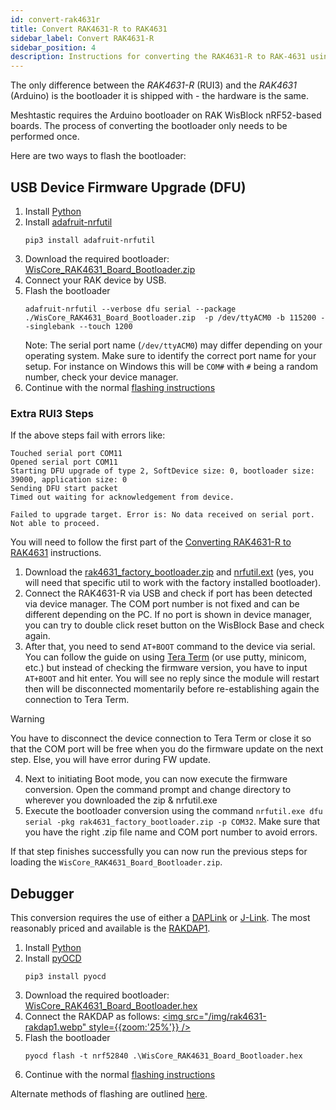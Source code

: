 ```yaml
---
id: convert-rak4631r
title: Convert RAK4631-R to RAK4631
sidebar_label: Convert RAK4631-R
sidebar_position: 4
description: Instructions for converting the RAK4631-R to RAK-4631 using Python and adafruit-nrfutil.
---
```


The only difference between the _RAK4631-R_ (RUI3) and the _RAK4631_ (Arduino) is the bootloader it is shipped with - the hardware is the same.

Meshtastic requires the Arduino bootloader on RAK WisBlock nRF52-based boards. The process of converting the bootloader only needs to be performed once.

Here are two ways to flash the bootloader:

## USB Device Firmware Upgrade (DFU)

1. Install [Python](https://www.python.org/downloads/)
2. Install [adafruit-nrfutil](https://github.com/adafruit/Adafruit_nRF52_nrfutil)
   ```shell
   pip3 install adafruit-nrfutil
   ```
3. Download the required bootloader: [WisCore_RAK4631_Board_Bootloader.zip](https://github.com/RAKWireless/WisBlock/releases/download/0.4.2/WisCore_RAK4631_Board_Bootloader.zip)
4. Connect your RAK device by USB.
5. Flash the bootloader
   ```shell
   adafruit-nrfutil --verbose dfu serial --package ./WisCore_RAK4631_Board_Bootloader.zip  -p /dev/ttyACM0 -b 115200 --singlebank --touch 1200
   ```
   Note: The serial port name (`/dev/ttyACM0`) may differ depending on your operating system. Make sure to identify the correct port name for your setup. For instance on Windows this will be `COM#` with `#` being a random number, check your device manager.
6. Continue with the normal [flashing instructions](/docs/getting-started/flashing-firmware/nrf52/drag-n-drop)

### Extra RUI3 Steps
If the above steps fail with errors like:

```
Touched serial port COM11
Opened serial port COM11
Starting DFU upgrade of type 2, SoftDevice size: 0, bootloader size: 39000, application size: 0
Sending DFU start packet
Timed out waiting for acknowledgement from device.

Failed to upgrade target. Error is: No data received on serial port. Not able to proceed.
```

You will need to follow the first part of the [Converting RAK4631-R to RAK4631](https://docs.rakwireless.com/product-categories/wisblock/rak4631-r/dfu/#converting-rak4631-r-to-rak4631) instructions.

1. Download the [rak4631_factory_bootloader.zip](https://downloads.rakwireless.com/RUI/RUI3/Bootloader%20Upgrade/rak4631_factory_bootloader.zip) and [nrfutil.ext](https://github.com/NordicSemiconductor/pc-nrfutil/releases/download/v6.1.7/nrfutil.exe) (yes, you will need that specific util to work with the factory installed bootloader).
2. Connect the RAK4631-R via USB and check if port has been detected via device manager. The COM port number is not fixed and can be different depending on the PC. If no port is shown in device manager, you can try to double click reset button on the WisBlock Base and check again.
3. After that, you need to send `AT+BOOT` command to the device via serial. You can follow the guide on using [Tera Term](https://docs.rakwireless.com/product-categories/wisblock/rak4631-r/dfu/#how-to-check-firmware-version-using-tera-term) (or use putty, minicom, etc.) but instead of checking the firmware version, you have to input `AT+BOOT` and hit enter. You will see no reply since the module will restart then will be disconnected momentarily before re-establishing again the connection to Tera Term.

> [!WARNING]
> You have to disconnect the device connection to Tera Term or close it so that the COM port will be free when you do the firmware update on the next step. Else, you will have error during FW update.

4. Next to initiating Boot mode, you can now execute the firmware conversion. Open the command prompt and change directory to wherever you downloaded the zip & nrfutil.exe
5. Execute the bootloader conversion using the command `nrfutil.exe dfu serial -pkg rak4631_factory_bootloader.zip -p COM32`. Make sure that you have the right .zip file name and COM port number to avoid errors.

If that step finishes successfully you can now run the previous steps for loading the `WisCore_RAK4631_Board_Bootloader.zip`.

## Debugger

This conversion requires the use of either a [DAPLink](https://daplink.io/) or [J-Link](https://www.segger.com/products/debug-probes/j-link/). The most reasonably priced and available is the [RAKDAP1](https://store.rakwireless.com/products/daplink-tool).

1. Install [Python](https://www.python.org/downloads/)
2. Install [pyOCD](https://pyocd.io/)
   ```shell
   pip3 install pyocd
   ```
3. Download the required bootloader: [WisCore_RAK4631_Board_Bootloader.hex](https://github.com/RAKWireless/WisBlock/releases/download/0.4.2/WisCore_RAK4631_Board_Bootloader.hex)
4. Connect the RAKDAP as follows:
   [<img src="/img/rak4631-rakdap1.webp" style={{zoom:'25%'}} />](/img/rak4631-rakdap1.webp)
5. Flash the bootloader
   ```shell
   pyocd flash -t nrf52840 .\WisCore_RAK4631_Board_Bootloader.hex
   ```
6. Continue with the normal [flashing instructions](/docs/getting-started/flashing-firmware/nrf52/drag-n-drop)

Alternate methods of flashing are outlined [here](https://github.com/RAKWireless/WisBlock/tree/master/bootloader/RAK4630).
